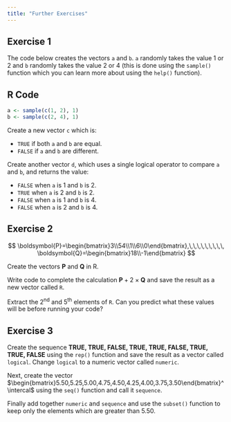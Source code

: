 ```yaml
---
title: "Further Exercises"
---
```


## Exercise 1 {.unnumbered}

The code below creates the vectors `a` and `b`. `a` randomly takes the value 1 or 2 and `b` randomly takes the value 2 or 4 (this is done using the `sample()` function which you can learn more about using the `help()` function).

::: panel-tabset
## R Code
```r
a <- sample(c(1, 2), 1)
b <- sample(c(2, 4), 1)
```
:::

Create a new vector `c` which is:

-   `TRUE` if both `a` and `b` are equal.
-   `FALSE` if `a` and `b` are different.

Create another vector `d`, which uses a single logical operator to compare `a` and `b`, and returns the value:

-   `FALSE` when `a` is 1 and `b` is 2.
-   `TRUE` when `a` is 2 and `b` is 2.
-   `FALSE` when `a` is 1 and `b` is 4.
-   `FALSE` when `a` is 2 and `b` is 4.

## Exercise 2 {.unnumbered}

$$
\boldsymbol{P}=\begin{bmatrix}3\\54\\1\\6\\0\end{bmatrix},\,\,\,\,\,\,\,\,\,
\boldsymbol{Q}=\begin{bmatrix}18\\-1\end{bmatrix}
$$

Create the vectors $\boldsymbol{P}$ and $\boldsymbol{Q}$ in R.

Write code to complete the calculation $\boldsymbol{P}+2\times\boldsymbol{Q}$ and save the result as a new vector called `R`.

Extract the 2^nd^ and 5^th^ elements of `R`. Can you predict what these values will be before running your code?

## Exercise 3 {.unnumbered}

Create the sequence **TRUE, TRUE, FALSE, TRUE, TRUE, FALSE, TRUE, TRUE, FALSE** using the `rep()` function and save the result as a vector called `logical`. Change `logical` to a numeric vector called `numeric`.

Next, create the vector $\begin{bmatrix}5.50,5.25,5.00,4.75,4.50,4.25,4.00,3.75,3.50\end{bmatrix}^\intercal$ using the `seq()` function and call it `sequence`.

Finally add together `numeric` and `sequence` and use the `subset()` function to keep only the elements which are greater than 5.50.
